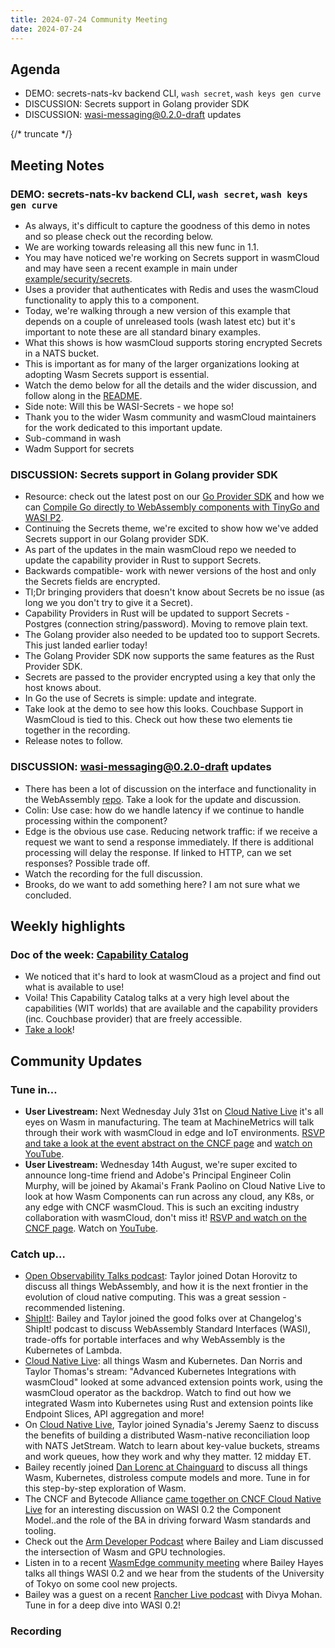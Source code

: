 ```yaml
---
title: 2024-07-24 Community Meeting
date: 2024-07-24
---
```


## Agenda

- DEMO: secrets-nats-kv backend CLI, `wash secret`, `wash keys gen curve`
- DISCUSSION: Secrets support in Golang provider SDK
- DISCUSSION: [wasi-messaging@0.2.0-draft](https://github.com/WebAssembly/wasi-messaging/pull/23) updates

{/* truncate */}

## Meeting Notes

### DEMO: secrets-nats-kv backend CLI, `wash secret`, `wash keys gen curve`

- As always, it's difficult to capture the goodness of this demo in notes and so please check out the recording below.
- We are working towards releasing all this new func in 1.1.
- You may have noticed we're working on Secrets support in wasmCloud and may have seen a recent example in main under [example/security/secrets](https://github.com/wasmCloud/wasmCloud/tree/main/examples/security/secrets).
- Uses a provider that authenticates with Redis and uses the wasmCloud functionality to apply this to a component.
- Today, we're walking through a new version of this example that depends on a couple of unreleased tools (wash latest etc) but it's important to note these are all standard binary examples.
- What this shows is how wasmCloud supports storing encrypted Secrets in a NATS bucket.
- This is important as for many of the larger organizations looking at adopting Wasm Secrets support is essential.
- Watch the demo below for all the details and the wider discussion, and follow along in the [README](https://github.com/wasmCloud/wasmCloud/blob/main/examples/security/secrets/README.md).
- Side note: Will this be WASI-Secrets - we hope so!
- Thank you to the wider Wasm community and wasmCloud maintainers for the work dedicated to this important update.
- Sub-command in wash
- Wadm Support for secrets

### DISCUSSION: Secrets support in Golang provider SDK

- Resource: check out the latest post on our [Go Provider SDK](https://wasmcloud.com/blog/go-provider-sdk) and how we can [Compile Go directly to WebAssembly components with TinyGo and WASI P2](https://wasmcloud.com/blog/compile-go-directly-to-webassembly-components-with-tinygo-and-wasi-p2).
- Continuing the Secrets theme, we're excited to show how we've added Secrets support in our Golang provider SDK.
- As part of the updates in the main wasmCloud repo we needed to update the capability provider in Rust to support Secrets.
- Backwards compatible- work with newer versions of the host and only the Secrets fields are encrypted.
- Tl;Dr bringing providers that doesn't know about Secrets be no issue (as long we you don't try to give it a Secret).
- Capability Providers in Rust will be updated to support Secrets - Postgres (connection string/password). Moving to remove plain text.
- The Golang provider also needed to be updated too to support Secrets. This just landed earlier today!
- The Golang Provider SDK now supports the same features as the Rust Provider SDK.
- Secrets are passed to the provider encrypted using a key that only the host knows about.
- In Go the use of Secrets is simple: update and integrate.
- Take look at the demo to see how this looks. Couchbase Support in WasmCloud is tied to this. Check out how these two elements tie together in the recording.
- Release notes to follow.

### DISCUSSION: wasi-messaging@0.2.0-draft updates

- There has been a lot of discussion on the interface and functionality in the WebAssembly [repo](https://github.com/WebAssembly/wasi-messaging/pull/23). Take a look for the update and discussion.
- Colin: Use case: how do we handle latency if we continue to handle processing within the component?
- Edge is the obvious use case. Reducing network traffic: if we receive a request we want to send a response immediately. If there is additional processing will delay the response. If linked to HTTP, can we set responses? Possible trade off.
- Watch the recording for the full discussion.
- Brooks, do we want to add something here? I am not sure what we concluded.

## Weekly highlights

### Doc of the week: [Capability Catalog](https://wasmcloud.com/docs/capabilities/)

- We noticed that it's hard to look at wasmCloud as a project and find out what is available to use!
- Voila! This Capability Catalog talks at a very high level about the capabilities (WIT worlds) that are available and the capability providers (inc. Couchbase provider) that are freely accessible.
- [Take a look](https://wasmcloud.com/docs/capabilities/)!

## Community Updates

### Tune in…

- **User Livestream:** Next Wednesday July 31st on [Cloud Native Live](https://community.cncf.io/events/details/cncf-cncf-online-programs-presents-cloud-native-live-enhancing-iot-with-wasm-and-wasmcloud/) it's all eyes on Wasm in manufacturing. The team at MachineMetrics will talk through their work with wasmCloud in edge and IoT environments. [RSVP and take a look at the event abstract on the CNCF page](https://community.cncf.io/events/details/cncf-cncf-online-programs-presents-cloud-native-live-enhancing-iot-with-wasm-and-wasmcloud/) and [watch on YouTube](https://www.youtube.com/watch?v=lUV49UjFAQM).
- **User Livestream:** Wednesday 14th August, we're super excited to announce long-time friend and Adobe's Principal Engineer Colin Murphy, will be joined by Akamai's Frank Paolino on Cloud Native Live to look at how Wasm Components can run across any cloud, any K8s, or any edge with CNCF wasmCloud. This is such an exciting industry collaboration with wasmCloud, don't miss it! [RSVP and watch on the CNCF page](https://community.cncf.io/events/details/cncf-cncf-online-programs-presents-cloud-native-live-wasm-components-across-any-cloud-any-k8s-or-any-edge-with-cncf-wasmcloud/). Watch on [YouTube](https://www.youtube.com/watch?v=B1Q_Xx5i6Ek).

### Catch up…

- [Open Observability Talks podcast](https://www.youtube.com/watch?v=t2xIoVNwtKM): Taylor joined Dotan Horovitz to discuss all things WebAssembly, and how it is the next frontier in the evolution of cloud native computing. This was a great session - recommended listening.
- [ShipIt!](https://changelog.com/shipit/110): Bailey and Taylor joined the good folks over at Changelog's ShipIt! podcast to discuss WebAssembly Standard Interfaces (WASI), trade-offs for portable interfaces and why WebAssembly is the Kubernetes of Lambda.
- [Cloud Native Live](https://community.cncf.io/events/details/cncf-cncf-online-programs-presents-cloud-native-live-advanced-kubernetes-integrations-with-wasmcloud/): all things Wasm and Kubernetes. Dan Norris and Taylor Thomas's stream: "Advanced Kubernetes Integrations with wasmCloud" looked at some advanced extension points work, using the wasmCloud operator as the backdrop. Watch to find out how we integrated Wasm into Kubernetes using Rust and extension points like Endpoint Slices, API aggregation and more!
- On [Cloud Native Live](https://community.cncf.io/events/details/cncf-cncf-online-programs-presents-cloud-native-live-advanced-nats-building-a-wasm-native-reconciliation-loop/), Taylor joined Synadia's Jeremy Saenz to discuss the benefits of building a distributed Wasm-native reconciliation loop with NATS JetStream. Watch to learn about key-value buckets, streams and work queues, how they work and why they matter. 12 midday ET.
- Bailey recently joined [Dan Lorenc at Chainguard](https://www.linkedin.com/events/chainguardxcosmonic-wasmcloud-d7191086372173086720/about/) to discuss all things Wasm, Kubernetes, distroless compute models and more. Tune in for this step-by-step exploration of Wasm.
- The CNCF and Bytecode Alliance [came together on CNCF Cloud Native Live](https://www.youtube.com/watch?v=5Nv51foQ1mQ) for an interesting discussion on WASI 0.2 the Component Model..and the role of the BA in driving forward Wasm standards and tooling.
- Check out the [Arm Developer Podcast](https://www.youtube.com/watch?v=iDTHXGuqXAI) where Bailey and Liam discussed the intersection of Wasm and GPU technologies.
- Listen in to a recent [WasmEdge community meeting](https://youtu.be/ttiE7g2Ojuk) where Bailey Hayes talks all things WASI 0.2 and we hear from the students of the University of Tokyo on some cool new projects.
- Bailey was a guest on a recent [Rancher Live podcast](https://www.youtube.com/watch?v=SPdzvL59tIA) with Divya Mohan. Tune in for a deep dive into WASI 0.2!

### Recording

<YouTube url="https://www.youtube.com/watch?v=7_273whOiF8" />
